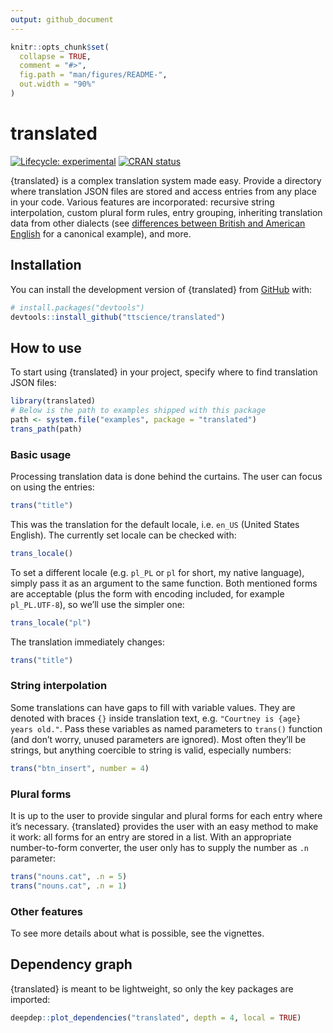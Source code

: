 ```yaml
---
output: github_document
---
```


<!-- README.md is generated from README.Rmd. Please edit that file -->

```r
knitr::opts_chunk$set(
  collapse = TRUE,
  comment = "#>",
  fig.path = "man/figures/README-",
  out.width = "90%"
)
```

# translated

<!-- badges: start -->
[![Lifecycle: experimental](https://img.shields.io/badge/lifecycle-experimental-orange.svg)](https://lifecycle.r-lib.org/articles/stages.html#experimental)
[![CRAN status](https://www.r-pkg.org/badges/version/translated)](https://CRAN.R-project.org/package=translated)
<!-- badges: end -->

{translated} is a complex translation system made easy. Provide a directory where translation JSON files are stored and access entries from any place in your code. Various features are incorporated: recursive string interpolation, custom plural form rules, entry grouping, inheriting translation data from other dialects (see [differences between British and American English](https://en.wikipedia.org/wiki/Comparison_of_American_and_British_English) for a canonical example), and more.

## Installation

You can install the development version of {translated} from [GitHub](https://github.com/) with:

``` r
# install.packages("devtools")
devtools::install_github("ttscience/translated")
```

## How to use

To start using {translated} in your project, specify where to find translation JSON files:

```r
library(translated)
# Below is the path to examples shipped with this package
path <- system.file("examples", package = "translated")
trans_path(path)
```

### Basic usage

Processing translation data is done behind the curtains. The user can focus on using the entries:

```r
trans("title")
```

This was the translation for the default locale, i.e. `en_US` (United States English). The currently set locale can be checked with:

```r
trans_locale()
```

To set a different locale (e.g. `pl_PL` or `pl` for short, my native language), simply pass it as an argument to the same function. Both mentioned forms are acceptable (plus the form with encoding included, for example `pl_PL.UTF-8`), so we'll use the simpler one:

```r
trans_locale("pl")
```

The translation immediately changes:

```r
trans("title")
```

### String interpolation

Some translations can have gaps to fill with variable values. They are denoted with braces `{}` inside translation text, e.g. `"Courtney is {age} years old."`. Pass these variables as named parameters to `trans()` function (and don't worry, unused parameters are ignored). Most often they'll be strings, but anything coercible to string is valid, especially numbers:

```r
trans("btn_insert", number = 4)
```

### Plural forms

It is up to the user to provide singular and plural forms for each entry where it's necessary. {translated} provides the user with an easy method to make it work: all forms for an entry are stored in a list. With an appropriate number-to-form converter, the user only has to supply the number as `.n` parameter:

```r
trans("nouns.cat", .n = 5)
trans("nouns.cat", .n = 1)
```

### Other features

To see more details about what is possible, see the vignettes.

## Dependency graph

{translated} is meant to be lightweight, so only the key packages are imported:

```r
deepdep::plot_dependencies("translated", depth = 4, local = TRUE)
```
